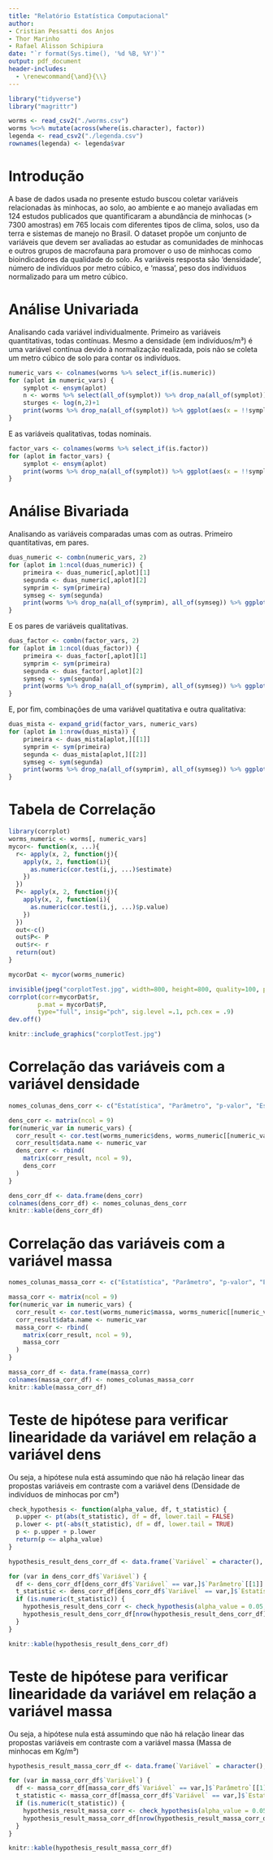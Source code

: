 ```yaml
---
title: "Relatório Estatística Computacional"
author: 
- Cristian Pessatti dos Anjos
- Thor Marinho
- Rafael Alisson Schipiura
date: "`r format(Sys.time(), '%d %B, %Y')`"
output: pdf_document
header-includes: 
  - \renewcommand{\and}{\\}
---
```


```r
library("tidyverse")
library("magrittr")

worms <- read_csv2("./worms.csv")
worms %<>% mutate(across(where(is.character), factor))
legenda <- read_csv2("./legenda.csv")
rownames(legenda) <- legenda$var
```

# Introdução

A base de dados usada no presente estudo buscou coletar
variáveis relacionadas às minhocas, ao solo, ao ambiente
e ao manejo avaliadas em 124 estudos publicados que
quantificaram a abundância de minhocas (> 7300 amostras)
em 765 locais com diferentes tipos de clima, solos, uso da terra
e sistemas de manejo no Brasil. O dataset propõe um conjunto de
variáveis que devem ser avaliadas ao estudar as comunidades de
minhocas e outros grupos de macrofauna para promover
o uso de minhocas como bioindicadores da qualidade do solo.
As variáveis resposta são 'densidade',
número de indivíduos por metro cúbico,
e 'massa', peso dos indíviduos normalizado para um metro cúbico.

# Análise Univariada
Analisando cada variável individualmente. Primeiro as variáveis quantitativas, todas contínuas. Mesmo a densidade (em indivíduos/m³) é uma variável contínua devido à normalização realizada, pois não se coleta um metro cúbico de solo para contar os indivíduos.

```r
numeric_vars <- colnames(worms %>% select_if(is.numeric))
for (aplot in numeric_vars) {
	symplot <- ensym(aplot)
	n <- worms %>% select(all_of(symplot)) %>% drop_na(all_of(symplot)) %>% nrow()
	sturges <- log(n,2)+1
	print(worms %>% drop_na(all_of(symplot)) %>% ggplot(aes(x = !!symplot)) + geom_histogram(bins = sturges) +  labs(x = legenda[aplot,][2], y="frequência"))
}
```

E as variáveis qualitativas, todas nominais.

```r
factor_vars <- colnames(worms %>% select_if(is.factor))
for (aplot in factor_vars) {
	symplot <- ensym(aplot)
	print(worms %>% drop_na(all_of(symplot)) %>% ggplot(aes(x = !!symplot)) + geom_bar() + theme(axis.text.x = element_text(angle = 90)) + labs(x = legenda[aplot,][2], y = "frequência"))
}
```

# Análise Bivariada

Analisando as variáveis comparadas umas com as outras. Primeiro quantitativas, em pares.

```r
duas_numeric <- combn(numeric_vars, 2)
for (aplot in 1:ncol(duas_numeric)) {
	primeira <- duas_numeric[,aplot][1]
	segunda <- duas_numeric[,aplot][2]
	symprim <- sym(primeira)
	symseg <- sym(segunda)
	print(worms %>% drop_na(all_of(symprim), all_of(symseg)) %>% ggplot(aes(x = !!symprim, y = !!symseg)) + geom_point() + geom_smooth(method = "lm",formula = y ~ x) + labs(x = legenda[primeira,][2], y = legenda[segunda,][2]) )
}
```

E os pares de variáveis qualitativas.

```r
duas_factor <- combn(factor_vars, 2)
for (aplot in 1:ncol(duas_factor)) {
	primeira <- duas_factor[,aplot][1]
	symprim <- sym(primeira)
	segunda <- duas_factor[,aplot][2]
	symseg <- sym(segunda)
	print(worms %>% drop_na(all_of(symprim), all_of(symseg)) %>% ggplot(aes(x = !!symprim, y = !!symseg)) + geom_count() + labs(x = legenda[primeira,][2], y = legenda[segunda,][2]))
}
```
E, por fim, combinações de uma variável quatitativa e outra qualitativa:


```r
duas_mista <- expand_grid(factor_vars, numeric_vars)
for (aplot in 1:nrow(duas_mista)) {
	primeira <- duas_mista[aplot,][[1]]
	symprim <- sym(primeira)
	segunda <- duas_mista[aplot,][[2]]
	symseg <- sym(segunda)
	print(worms %>% drop_na(all_of(symprim), all_of(symseg)) %>% ggplot(aes(x = !!symprim, y = !!symseg)) + geom_boxplot() + theme(axis.text.x = element_text(angle = 90)) + labs(x = legenda[primeira,][2], y = legenda[segunda,][2]))
}
```

# Tabela de Correlação

```r
library(corrplot)
worms_numeric <- worms[, numeric_vars]
mycor<- function(x, ...){
  r<- apply(x, 2, function(j){
    apply(x, 2, function(i){
      as.numeric(cor.test(i,j, ...)$estimate)
    })
  })
  P<- apply(x, 2, function(j){
    apply(x, 2, function(i){
      as.numeric(cor.test(i,j, ...)$p.value)
    })
  })
  out<-c()
  out$P<- P
  out$r<- r
  return(out)
}

mycorDat <- mycor(worms_numeric)

invisible(jpeg("corplotTest.jpg", width=800, height=800, quality=100, pointsize=24))
corrplot(corr=mycorDat$r,
        p.mat = mycorDat$P,
        type="full", insig="pch", sig.level =.1, pch.cex = .9)
dev.off()

knitr::include_graphics("corplotTest.jpg")
```

# Correlação das variáveis com a variável densidade

```r
nomes_colunas_dens_corr <- c("Estatística", "Parâmetro", "p-valor", "Estimativa", "Valor nulo", "Alternativa", "Método", "Variável", "Intervalo de confiança")

dens_corr <- matrix(ncol = 9)
for(numeric_var in numeric_vars) {
  corr_result <- cor.test(worms_numeric$dens, worms_numeric[[numeric_var]])
  corr_result$data.name <- numeric_var
  dens_corr <- rbind(
    matrix(corr_result, ncol = 9),
    dens_corr
  )
}

dens_corr_df <- data.frame(dens_corr)
colnames(dens_corr_df) <- nomes_colunas_dens_corr
knitr::kable(dens_corr_df)
```

# Correlação das variáveis com a variável massa

```r
nomes_colunas_massa_corr <- c("Estatística", "Parâmetro", "p-valor", "Estimativa", "Valor nulo", "Alternativa", "Método", "Variável", "Intervalo de confiança")

massa_corr <- matrix(ncol = 9)
for(numeric_var in numeric_vars) {
  corr_result <- cor.test(worms_numeric$massa, worms_numeric[[numeric_var]])
  corr_result$data.name <- numeric_var
  massa_corr <- rbind(
    matrix(corr_result, ncol = 9),
    massa_corr
  )
}

massa_corr_df <- data.frame(massa_corr)
colnames(massa_corr_df) <- nomes_colunas_massa_corr
knitr::kable(massa_corr_df)
```

# Teste de hipótese para verificar linearidade da variável em relação a variável dens
Ou seja, a hipótese nula está assumindo que não há relação linear das propostas variáveis
em contraste com a variável dens (Densidade de indivíduos de minhocas por cm³)

```r
check_hypothesis <- function(alpha_value, df, t_statistic) {
  p.upper <- pt(abs(t_statistic), df = df, lower.tail = FALSE)
  p.lower <- pt(-abs(t_statistic), df = df, lower.tail = TRUE)
  p <- p.upper + p.lower
  return(p <= alpha_value)
}

hypothesis_result_dens_corr_df <- data.frame(`Variável` = character(), `Rejeita hipótese nula` = logical())

for (var in dens_corr_df$`Variável`) {
  df <- dens_corr_df[dens_corr_df$`Variável` == var,]$`Parâmetro`[[1]] - 2
  t_statistic <- dens_corr_df[dens_corr_df$`Variável` == var,]$`Estatística`[[1]]
  if (is.numeric(t_statistic)) {
    hypothesis_result_dens_corr <- check_hypothesis(alpha_value = 0.05, df = df, t_statistic = t_statistic)
    hypothesis_result_dens_corr_df[nrow(hypothesis_result_dens_corr_df) + 1,] <- c(var, hypothesis_result_dens_corr)
  }
}

knitr::kable(hypothesis_result_dens_corr_df)
```

# Teste de hipótese para verificar linearidade da variável em relação a variável massa
Ou seja, a hipótese nula está assumindo que não há relação linear das propostas variáveis
em contraste com a variável massa (Massa de minhocas em Kg/m³)

```r
hypothesis_result_massa_corr_df <- data.frame(`Variável` = character(), `Rejeita hipótese nula` = logical())

for (var in massa_corr_df$`Variável`) {
  df <- massa_corr_df[massa_corr_df$`Variável` == var,]$`Parâmetro`[[1]] - 2
  t_statistic <- massa_corr_df[massa_corr_df$`Variável` == var,]$`Estatística`[[1]]
  if (is.numeric(t_statistic)) {
    hypothesis_result_massa_corr <- check_hypothesis(alpha_value = 0.05, df = df, t_statistic = t_statistic)
    hypothesis_result_massa_corr_df[nrow(hypothesis_result_massa_corr_df) + 1,] <- c(var, hypothesis_result_massa_corr)
  }
}

knitr::kable(hypothesis_result_massa_corr_df)
```